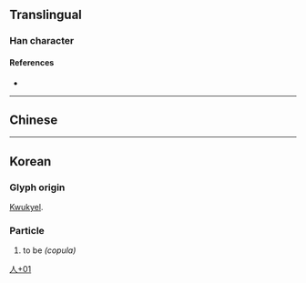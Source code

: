 {{character info/new}}
==Translingual==

===Han character===
{{Han char|rn=9|rad=人|as=01|sn=3|four=|canj=OI,XXOI|ids=⿱𠆢丶}}

====References====
* {{Han ref|kx=0091.051|dkj=01416|dj=0192.051|hdz=10103.021|uh=4EBD|ud=20157}}

----

==Chinese==
{{zh-see|亼|v}}

----

==Korean==

===Glyph origin===
[[kwukyel|Kwukyel]].

===Particle===
{{ko-pos|particle|hangeul=라}}

# to be ''(copula)''

[[Category:Korean-only CJKV Characters|人+01]]